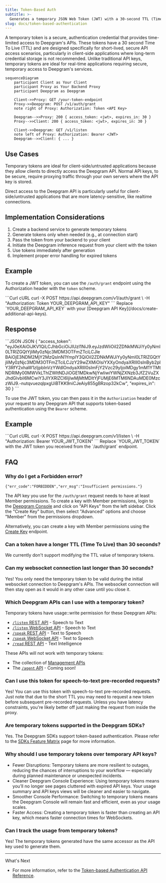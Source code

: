 ```yaml
---
title: Token-Based Auth
subtitle: >-
  Generates a temporary JSON Web Token (JWT) with a 30-second TTL (Time To Live) for Deepgram APIs.
slug: docs/token-based-authentication
---
```


A temporary token is a secure, authentication credential that provides time-limited access to Deepgram's APIs. These tokens have a 30 second Time To Live (TTL) and are designed specifically for short-lived, secure API access scenarios, particularly in client-side applications where long-term credential storage is not recommended. Unlike traditional API keys, temporary tokens are ideal for real-time applications requiring secure, temporary access to Deepgram's services.

```mermaid
sequenceDiagram
    participant Client as Your Client
    participant Proxy as Your Backend Proxy
    participant Deepgram as Deepgram

    Client->>Proxy: GET /your-token-endpoint
    Proxy->>Deepgram: POST /v1/auth/grant
    note right of Proxy: Authorization: Token <API Key>

    Deepgram-->>Proxy: 200 { access_token: <jwt>, expires_in: 30 }
    Proxy-->>Client: 200 { access_token: <jwt>, expires_in: 30 }

    Client->>Deepgram: GET /v1/listen
    note left of Proxy: Authorization: Bearer <JWT>
    Deepgram-->>Client: { ... }
```

## Use Cases

Temporary tokens are ideal for client-side/untrusted applications because they allow clients to directly access the Deepgram API. Normal API keys, to be secure, require proxying traffic through your own servers where the API key is stored.

Direct access to the Deepgram API is particularly useful for client-side/untrusted applications that are more latency-sensitive, like realtime connections.

## Implementation Considerations

1. Create a backend service to generate temporary tokens
2. Generate tokens only when needed (e.g., at connection start)
3. Pass the token from your backend to your client
4. Initiate the Deepgram inference request from your client with the token
5. Use tokens immediately after generation
6. Implement proper error handling for expired tokens

## Example

To create a JWT token, you can use the `/auth/grant` endpoint using the Authorization header with the `token` scheme.

<CodeGroup>
  ```Curl cURL
  curl -X POST https://api.deepgram.com/v1/auth/grant \
     -H "Authorization: Token YOUR_DEEPGRAM_API_KEY"
  ```
</CodeGroup>

<Warning>
  Replace `YOUR_DEEPGRAM_API_KEY` with your [Deepgram API Key](/docs/create-additional-api-keys).
</Warning>

## Response

<CodeGroup>
  ```JSON JSON
  {
    "access_token": "eyJ0eXAiOiJKV1QiLCJhbGciOiJIUzI1NiJ9.eyJzdWIiOiI2ZDNkMWJiYy0yNmI0LTRlZGQtYjliMy0zNjc3MDM3OTFmZTciLCJle BAiOjE3NDM2MjY2MzQsInN1YmplY3QiOiI2ZDNkMWJiYy0yNmI0LTRlZGQtYjliMy0zNjc3MDM3OTFmZTciLCJzY29wZXMiOlsiYXXyOndyaXRlIl0sInByb2plY3RfY2xhaW1zIjpbInVzYWdlOndyaXRlIl0sImFjY2Vzc29yIjoiMDgy1mM1YTMtNDRlMy00MWVkLThlZWItNDJiOGE1MDkwNjYwIiwiYWNjZXNzb3JfZ2VuZXJhdGlvbiI6MCwiY3JlYXRlZCI6IjIwMjMtMDItYjFUMjE6MTM6NDAuMDE0MzczWiJ9.-nutqvuezqlpxgUiBTKK9niCJeAiy855gBRzop32kCw",
    "expires_in": 30
}
  ```
</CodeGroup>

To use the JWT token, you can then pass it in the `Authorization` header of your request to any Deepgram API that supports token-based authentication using the `Bearer` scheme.

## Example

<CodeGroup>
 ```Curl cURL
  curl -X POST https://api.deepgram.com/v1/listen \
     -H "Authorization: Bearer YOUR_JWT_TOKEN"
  ```

</CodeGroup>

<Warning>
  Replace `YOUR_JWT_TOKEN` with the JWT token you received from the `/auth/grant` endpoint.
</Warning>

## FAQ

### Why do I get a Forbidden error?

`{"err_code":"FORBIDDEN","err_msg":"Insufficient permissions."}`

The API key you use for the `/auth/grant` request needs to have at least Member permissions.
To create a key with Member permissions, login to the [Deepgram Console](https://console.deepgram.com/) and click on "API Keys" from the left sidebar. Click the "Create Key" button, then select "Advanced" options and choose "Member" from the permissions dropdown.

Alternatively, you can create a key with Member permissions using the [Create Key](/reference/management-api/keys/create) endpoint.

### Can a token have a longer TTL (Time To Live) than 30 seconds?

We currently don't support modifying the TTL value of temporary tokens.

### Can my websocket connection last longer than 30 seconds?

Yes! You only need the temporary token to be valid during the initial websocket connection to Deepgram's APIs. The websocket connection will then stay open as it would in any other case until you close it.

### Which Deepgram APIs can I use with a temporary token?

Temporary tokens have usage::write permission for these Deepgram APIs:

- [`/listen` REST API](/reference/speech-to-text-api/listen) - Speech to Text
- [`/listen` WebSocket API](/reference/speech-to-text-api/listen-streaming) - Speech to Text
- [`/speak` REST API](/reference/text-to-speech-api/speak) - Text to Speech
- [`/speak` WebSocket API](/reference/text-to-speech-api/speak-streaming) - Text to Speech
- [`/read` REST API](/reference/text-intelligence-api/text-read) - Text Intelligence

These APIs will not work with temporary tokens:

- The collection of [Management APIs](/reference/deepgram-api-overview)
- The [`/agent` API](/reference/voice-agent-api/agent) - Coming soon!

### Can I use this token for speech-to-text pre-recorded requests?

Yes! You can use this token with speech-to-text pre-recorded requests. Just note that due to the short TTL you may need to request a new token before subsequent pre-recorded requests. Unless you have latency constraints, you're likely better off just making the request from inside the proxy.


### Are temporary tokens supported in the Deepgram SDKs?

Yes. The Deepgram SDKs support token-based authentication. Please refer to the [SDKs Feature Matrix](/docs/sdk-feature-matrix#token-based-authentication) page for more information.

### Why should I use temporary tokens over temporary API keys?

- Fewer Disruptions: Temporary tokens are more resilient to outages, reducing the chances of interruptions to your workflow — especially during planned maintenance or unexpected incidents.
- Cleaner Deepgram Console Experience: Using temporary tokens means you’ll no longer see pages cluttered with expired API keys. Your usage summary and API keys views will be cleaner and easier to navigate.
- Smoother Console Performance: Switching to temporary tokens means the Deepgram Console will remain fast and efficient, even as your usage scales.
- Faster Access: Creating a temporary token is faster than creating an API key, which means faster connection times for WebSockets.

### Can I track the usage from temporary tokens?

Yes! The temporary tokens generated have the same accessor as the API key used to generate them.


***

What's Next

* For more information, refer to the [Token-based Authentication API Reference](/reference/token-based-auth-api/grant-token).

